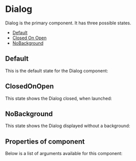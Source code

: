 
<Meta of={DialogStories} />

# Dialog

Dialog is the primary component. It has three possible states.

- [Default](#default)
- [Closed On Open](#closedonopen)
- [NoBackground](#nobackground)

## Default

This is the default state for the Dialog component:

<Canvas of={DialogStories.Default} />

## ClosedOnOpen

This state shows the Dialog closed, when launched:

<Canvas of={DialogStories.ClosedOnOpen} />

## NoBackground

This state shows the Dialog displayed without a background:

<Canvas of={DialogStories.NoBackground} />

## Properties of component

Below is a list of arguments available for this component:

<ArgTypes of={DialogStories} />
